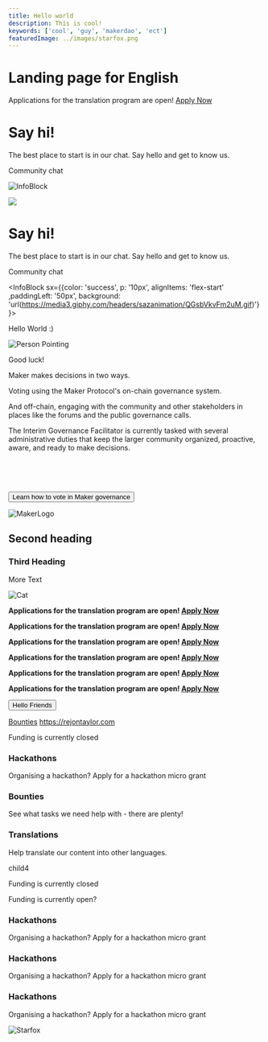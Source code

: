 ```yaml
---
title: Hello world
description: This is cool!
keywords: ['cool', 'guy', 'makerdao', 'ect']
featuredImage: ../images/starfox.png
---
```


# Landing page for English

<StatusBanner sticky>

Applications for the translation program are open! [Apply Now](/learn)

</StatusBanner>


<InfoBlock>

# Say hi!

The best place to start is in our chat. Say hello and get to know us.

<Link icon="rocketchat" to="https://chat.makerdao.com">Community chat</Link>

![InfoBlock](../images/infoblock_test.png)

</InfoBlock>

<InfoBlock>

<Image src="../images/infoblock_test.png"/>

# Say hi!

The best place to start is in our chat. Say hello and get to know us.

<Link icon="rocketchat">Community chat</Link>


</InfoBlock>


<InfoBlock sx={{color: 'success', p: '10px', alignItems: 'flex-start' ,paddingLeft: '50px', background: 'url(https://media3.giphy.com/headers/sazanimation/QGsbVkvFm2uM.gif)'}}>

Hello World :)

![Person Pointing](../images/infoblock_test.png)

Good luck!

</InfoBlock>




<InfoBlock alt>

Maker makes decisions in two ways. 

Voting using the Maker Protocol's on-chain governance system. 

And off-chain, engaging with the community and other stakeholders in places like the forums and the public governance calls. 

The Interim Governance Facilitator is currently tasked with several administrative duties that keep the larger community organized, 
proactive, aware, and ready to make decisions.

<br/>
<br/>
<br/>

<Button>Learn how to vote in Maker governance</Button>

![MakerLogo](../images/altblock_test.png)

</InfoBlock>

## Second heading

### Third Heading

More Text

![Cat](https://placekitten.com/g/200/300)

<StatusBanner>

**Applications for the translation program are open! [Apply Now](/learn)**

</StatusBanner>

<StatusBanner notice>

**Applications for the translation program are open! [Apply Now](/learn)**

</StatusBanner>

<StatusBanner warning>

**Applications for the translation program are open! [Apply Now](/learn)**

</StatusBanner>

<StatusBanner error>

**Applications for the translation program are open! [Apply Now](/learn)**

</StatusBanner>

<StatusBanner color="blue">

**Applications for the translation program are open! [Apply Now](/learn)**

</StatusBanner>

<StatusBanner color="#523897">

**Applications for the translation program are open! [Apply Now](/learn)**

</StatusBanner>

<Button to="https://rejontaylor.com" secondary>
  Hello Friends
</Button>

[Bounties](/work_with_us/bounties)
https://rejontaylor.com

<Categories>

<Box>

<StatusBanner warning> Funding is currently closed </StatusBanner>

<Icon name="chai" size={4} />

### Hackathons

Organising a hackathon? Apply for a hackathon micro grant

</Box>

<Box>
   
<Icon name="wallet" size={3}/>

### Bounties

See what tasks we need help with - there are plenty!

</Box>

<Box>
   
<Icon name="clock" size={3}/>

### Translations

Help translate our content into other languages.

</Box>

child4

<Box>

<StatusBanner warning> Funding is currently closed </StatusBanner>

<StatusBanner warning> Funding is currently open? </StatusBanner>

<Icon name="chai" size={4} />

### Hackathons

Organising a hackathon? Apply for a hackathon micro grant

<Icon name="chai" size={4} />

### Hackathons

Organising a hackathon? Apply for a hackathon micro grant

<Icon name="chai" size={4} />

### Hackathons

Organising a hackathon? Apply for a hackathon micro grant

</Box>

</Categories>

![Starfox](../images/starfox.png)
